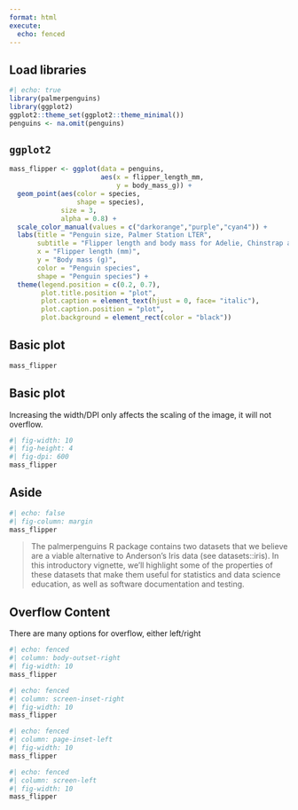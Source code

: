 ```yaml
---
format: html
execute: 
  echo: fenced
---
```


## Load libraries

```r
#| echo: true
library(palmerpenguins)
library(ggplot2)
ggplot2::theme_set(ggplot2::theme_minimal())
penguins <- na.omit(penguins)
```

## `ggplot2`

```r
mass_flipper <- ggplot(data = penguins, 
                       aes(x = flipper_length_mm,
                           y = body_mass_g)) +
  geom_point(aes(color = species, 
                 shape = species),
             size = 3,
             alpha = 0.8) +
  scale_color_manual(values = c("darkorange","purple","cyan4")) +
  labs(title = "Penguin size, Palmer Station LTER",
       subtitle = "Flipper length and body mass for Adelie, Chinstrap and Gentoo Penguins",
       x = "Flipper length (mm)",
       y = "Body mass (g)",
       color = "Penguin species",
       shape = "Penguin species") +
  theme(legend.position = c(0.2, 0.7),
        plot.title.position = "plot",
        plot.caption = element_text(hjust = 0, face= "italic"),
        plot.caption.position = "plot",
        plot.background = element_rect(color = "black"))
```

## Basic plot

```r
mass_flipper
```

## Basic plot

Increasing the width/DPI only affects the scaling of the image, it will not overflow.

```r
#| fig-width: 10
#| fig-height: 4
#| fig-dpi: 600
mass_flipper
```

## Aside

```r
#| echo: false
#| fig-column: margin
mass_flipper
```

> The palmerpenguins R package contains two datasets that we believe are a viable alternative to Anderson’s Iris data (see datasets::iris). In this introductory vignette, we’ll highlight some of the properties of these datasets that make them useful for statistics and data science education, as well as software documentation and testing. 

## Overflow Content

There are many options for overflow, either left/right

```r
#| echo: fenced
#| column: body-outset-right
#| fig-width: 10
mass_flipper
```

```r
#| echo: fenced
#| column: screen-inset-right
#| fig-width: 10
mass_flipper
```

```r
#| echo: fenced
#| column: page-inset-left
#| fig-width: 10
mass_flipper
```

```r
#| echo: fenced
#| column: screen-left
#| fig-width: 10
mass_flipper
```


